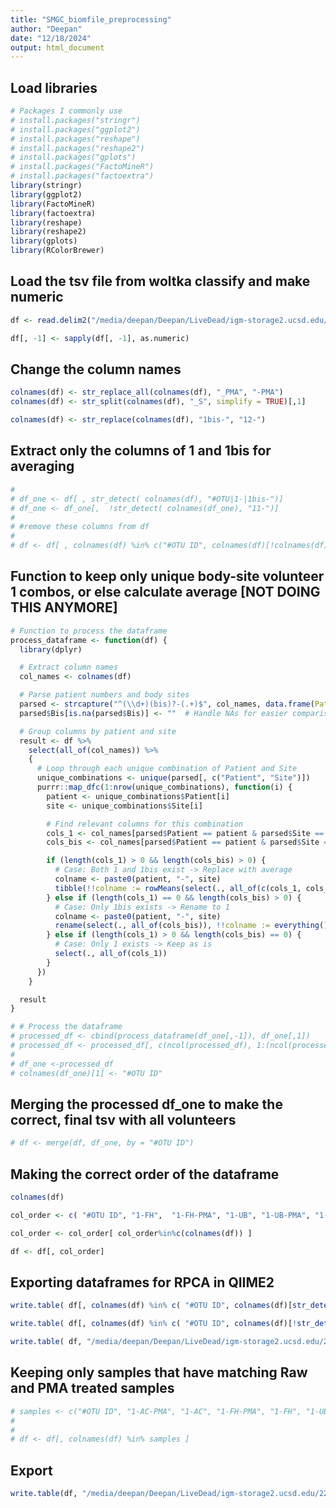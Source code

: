 ```yaml
---
title: "SMGC_biomfile_preprocessing"
author: "Deepan"
date: "12/18/2024"
output: html_document
---
```

## Load libraries

```r
# Packages I commonly use
# install.packages("stringr")
# install.packages("ggplot2")
# install.packages("reshape")
# install.packages("reshape2")
# install.packages("gplots")
# install.packages("FactoMineR")
# install.packages("factoextra")
library(stringr)
library(ggplot2)
library(FactoMineR)
library(factoextra)
library(reshape)
library(reshape2)
library(gplots)
library(RColorBrewer)
```

## Load the tsv file from woltka classify and make numeric

```r

df <- read.delim2("/media/deepan/Deepan/LiveDead/igm-storage2.ucsd.edu/220428_A00953_0539_AHMNLKDSX3/202410_revision/swab_blank_removed/skin_SMGC_Zebra60perc.tsv", skip = 1, check.names = FALSE)

df[, -1] <- sapply(df[, -1], as.numeric)

```

## Change the column names

```r

colnames(df) <- str_replace_all(colnames(df), "_PMA", "-PMA")
colnames(df) <- str_split(colnames(df), "_S", simplify = TRUE)[,1]

colnames(df) <- str_replace(colnames(df), "1bis-", "12-")

```

## Extract only the columns of 1 and 1bis for averaging

```r
# 
# df_one <- df[ , str_detect( colnames(df), "#OTU|1-|1bis-")]
# df_one <- df_one[,  !str_detect( colnames(df_one), "11-")]
# 
# #remove these columns from df
# 
# df <- df[ , colnames(df) %in% c("#OTU ID", colnames(df)[!colnames(df)%in%colnames(df_one)]) ]

```

## Function to keep only unique body-site volunteer 1 combos, or else calculate average [NOT DOING THIS ANYMORE]

```r

# Function to process the dataframe
process_dataframe <- function(df) {
  library(dplyr)

  # Extract column names
  col_names <- colnames(df)

  # Parse patient numbers and body sites
  parsed <- strcapture("^(\\d+)(bis)?-(.+)$", col_names, data.frame(Patient = character(), Bis = character(), Site = character()))
  parsed$Bis[is.na(parsed$Bis)] <- ""  # Handle NAs for easier comparisons

  # Group columns by patient and site
  result <- df %>%
    select(all_of(col_names)) %>%
    {
      # Loop through each unique combination of Patient and Site
      unique_combinations <- unique(parsed[, c("Patient", "Site")])
      purrr::map_dfc(1:nrow(unique_combinations), function(i) {
        patient <- unique_combinations$Patient[i]
        site <- unique_combinations$Site[i]

        # Find relevant columns for this combination
        cols_1 <- col_names[parsed$Patient == patient & parsed$Site == site & parsed$Bis == ""]
        cols_bis <- col_names[parsed$Patient == patient & parsed$Site == site & parsed$Bis == "bis"]

        if (length(cols_1) > 0 && length(cols_bis) > 0) {
          # Case: Both 1 and 1bis exist -> Replace with average
          colname <- paste0(patient, "-", site)
          tibble(!!colname := rowMeans(select(., all_of(c(cols_1, cols_bis)))))
        } else if (length(cols_1) == 0 && length(cols_bis) > 0) {
          # Case: Only 1bis exists -> Rename to 1
          colname <- paste0(patient, "-", site)
          rename(select(., all_of(cols_bis)), !!colname := everything())
        } else if (length(cols_1) > 0 && length(cols_bis) == 0) {
          # Case: Only 1 exists -> Keep as is
          select(., all_of(cols_1))
        }
      })
    }

  result
}

# # Process the dataframe
# processed_df <- cbind(process_dataframe(df_one[,-1]), df_one[,1])
# processed_df <- processed_df[, c(ncol(processed_df), 1:(ncol(processed_df)-1))]
# 
# df_one <-processed_df
# colnames(df_one)[1] <- "#OTU ID"

```

## Merging the processed df_one to make the correct, final tsv with all volunteers

```r

# df <- merge(df, df_one, by = "#OTU ID")

```

## Making the correct order of the dataframe

```r

colnames(df)

col_order <- c( "#OTU ID", "1-FH",  "1-FH-PMA", "1-UB", "1-UB-PMA", "1-AC",  "1-AC-PMA", "1-PC-PMA", "1-FA-PMA", "1-Abd", "1-Abd-PMA", "2-FH", "2-FH-PMA", "2-UB", "2-UB-PMA", "2-AC", "2-AC-PMA", "2-PC", "2-PC-PMA", "2-FA", "2-FA-PMA","2-Abd", "2-Abd-PMA", "3-FH", "3-FH-PMA", "3-UB", "3-UB-PMA", "3-AC", "3-AC-PMA", "3-PC", "3-PC-PMA", "3-FA", "3-FA-PMA", "3-Abd", "3-Abd-PMA", "4-FH", "4-FH-PMA", "4-UB", "4-UB-PMA", "4-AC", "4-AC-PMA", "4-PC", "4-PC-PMA", "4-FA", "4-FA-PMA", "4-Abd", "4-Abd-PMA", "5-FH", "5-FH-PMA", "5-UB", "5-UB-PMA", "5-AC", "5-AC-PMA", "5-PC", "5-PC-PMA", "5-FA", "5-FA-PMA", "5-Abd", "5-Abd-PMA", "6-FH", "6-FH-PMA", "6-UB" ,"6-UB-PMA", "6-AC", "6-AC-PMA", "6-PC", "6-PC-PMA", "6-FA", "6-FA-PMA", "6-Abd", "6-Abd-PMA", "7-FH", "7-FH-PMA", "7-UB", "7-UB-PMA", "7-AC", "7-AC-PMA", "7-PC", "7-PC-PMA", "7-FA", "7-FA-PMA", "7-Abd", "7-Abd-PMA", "8-FH", "8-FH-PMA", "8-UB", "8-UB-PMA", "8-AC", "8-AC-PMA", "8-PC", "8-PC-PMA", "8-FA", "8-FA-PMA", "8-Abd", "8-Abd-PMA", "9-FH", "9-FH-PMA", "9-UB", "9-UB-PMA", "9-AC", "9-AC-PMA", "9-PC", "9-PC-PMA", "9-FA", "9-FA-PMA", "9-Abd", "9-Abd-PMA", "10-FH", "10-FH-PMA", "10-UB", "10-UB-PMA", "10-AC", "10-AC-PMA", "10-PC", "10-PC-PMA", "10-FA", "10-FA-PMA", "10-Abd", "10-Abd-PMA", "11-FH", "11-FH-PMA", "11-UB", "11-UB-PMA", "11-AC", "11-AC-PMA", "11-PC", "11-PC-PMA", "11-FA", "11-FA-PMA", "11-Abd", "11-Abd-PMA", "12-FH", "12-FH-PMA", "12-UB", "12-UB-PMA", "12-AC", "12-AC-PMA", "12-PC", "12-PC-PMA", "12-FA", "12-FA-PMA", "12-Abd", "12-Abd-PMA")

col_order <- col_order[ col_order%in%c(colnames(df)) ]

df <- df[, col_order]

```

## Exporting dataframes for RPCA in QIIME2

```r

write.table( df[, colnames(df) %in% c( "#OTU ID", colnames(df)[str_detect(colnames(df), "-PMA")])], "/media/deepan/Deepan/LiveDead/igm-storage2.ucsd.edu/220428_A00953_0539_AHMNLKDSX3/202410_revision/swab_blank_removed/Final_rpca_pma.tsv", row.names = FALSE, sep = "\t" , quote = FALSE)

write.table( df[, colnames(df) %in% c( "#OTU ID", colnames(df)[!str_detect(colnames(df), "-PMA")])], "/media/deepan/Deepan/LiveDead/igm-storage2.ucsd.edu/220428_A00953_0539_AHMNLKDSX3/202410_revision/swab_blank_removed/Final_rpca_raw.tsv", row.names = FALSE, sep = "\t" , quote = FALSE)

write.table( df, "/media/deepan/Deepan/LiveDead/igm-storage2.ucsd.edu/220428_A00953_0539_AHMNLKDSX3/202410_revision/swab_blank_removed/Final_rpca_all.tsv", row.names = FALSE, sep = "\t" , quote = FALSE)

```

## Keeping only samples that have matching Raw and PMA treated samples

```r

# samples <- c("#OTU ID", "1-AC-PMA", "1-AC", "1-FH-PMA", "1-FH", "1-UB-PMA", "1-UB", "2-AC-PMA", "2-AC", "2-FH-PMA", "2-FH", "2-UB-PMA", "2-UB", "3-FH-PMA", "3-FH", "3-PC-PMA", "3-PC", "3-UB-PMA", "3-UB", "4-AC-PMA", "4-AC", "4-FA-PMA", "4-FA", "4-FH-PMA", "4-FH", "4-PC-PMA", "4-PC", "4-UB-PMA", "4-UB", "5-AC-PMA", "5-AC", "5-FA-PMA", "5-FA", "5-PC-PMA", "5-PC", "5-UB-PMA", "5-UB", "6-AC-PMA", "6-AC", "6-FH-PMA", "6-FH", "6-PC-PMA", "6-PC", "6-UB-PMA", "6-UB", "7-FA-PMA", "7-FA", "7-FH-PMA", "7-FH", "7-PC-PMA", "7-PC", "7-UB-PMA", "7-UB", "8-AC-PMA", "8-AC", "8-Abd-PMA",  "8-Abd",  "8-FA-PMA", "8-FA", "8-FH-PMA", "8-FH", "8-PC-PMA", "8-PC", "8-UB-PMA", "8-UB", "9-AC-PMA", "9-AC", "9-FH-PMA", "9-FH", "9-PC-PMA", "9-PC", "10-Abd-PMA", "10-Abd", "10-FA-PMA", "10-FA", "10-FH-PMA", "10-FH", "10-UB-PMA",  "10-UB",  "11-AC-PMA",  "11-AC", "11-FA-PMA", "11-FA",  "11-FH-PMA", "11-FH", "11-PC-PMA",  "11-PC",  "11-UB-PMA",  "11-UB")
# 
# 
# df <- df[, colnames(df) %in% samples ]

```


## Export

```r

write.table(df, "/media/deepan/Deepan/LiveDead/igm-storage2.ucsd.edu/220428_A00953_0539_AHMNLKDSX3/202410_revision/swab_blank_removed/skin_SMGC_Zebra60perc_formatted.tsv", row.names = FALSE, sep = "\t")

```









